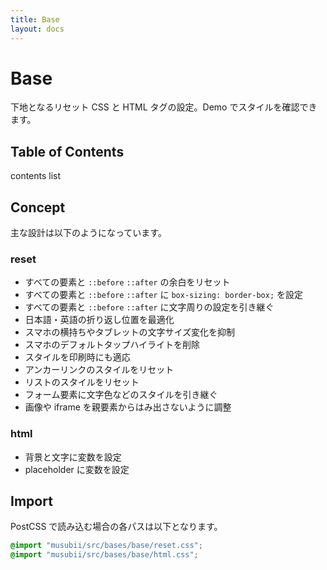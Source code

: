 ```yaml
---
title: Base
layout: docs
---
```



# Base

下地となるリセット CSS と HTML タグの設定。<ExternalLink href="/demo/">Demo</ExternalLink> でスタイルを確認できます。

## Table of Contents

contents list

## Concept

主な設計は以下のようになっています。

### reset

- すべての要素と `::before` `::after` の余白をリセット
- すべての要素と `::before` `::after` に `box-sizing: border-box;` を設定
- すべての要素と `::before` `::after` に文字周りの設定を引き継ぐ
- 日本語・英語の折り返し位置を最適化
- スマホの横持ちやタブレットの文字サイズ変化を抑制
- スマホのデフォルトタップハイライトを削除
- スタイルを印刷時にも適応
- アンカーリンクのスタイルをリセット
- リストのスタイルをリセット
- フォーム要素に文字色などのスタイルを引き継ぐ
- 画像や iframe を親要素からはみ出さないように調整

### html

- 背景と文字に変数を設定
- placeholder に変数を設定

## Import

PostCSS で読み込む場合の各パスは以下となります。

```css
@import "musubii/src/bases/base/reset.css";
@import "musubii/src/bases/base/html.css";
```
